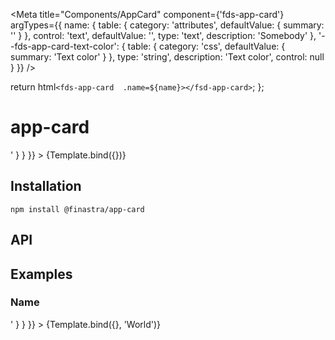 

<Meta
  title="Components/AppCard"
  component={'fds-app-card'}
  argTypes={{
    name: {
      table: {
        category: 'attributes',
        defaultValue: { summary: '' }
      },
      control: 'text',
      defaultValue: '',
      type: 'text',
      description: 'Somebody'
    },
    '--fds-app-card-text-color': {
      table: {
        category: 'css',
        defaultValue: { summary: 'Text color' }
      },
      type: 'string',
      description: 'Text color',
      control: null
    }
  }}
/>

  return html`<fds-app-card  .name=${name}></fsd-app-card>`;
};

# app-card

<Canvas>
  <Story
    name="Default"
    parameters={{
      docs: {
        source: {
          code: '<fds-app-card></fds-app-card>'
        }
      }
    }}
  >
    {Template.bind({})}
  </Story>
</Canvas>

## Installation

```
npm install @finastra/app-card

```

## API

<ArgsTable of="." story="^" />

## Examples

### Name

<Canvas>
  <Story
    name="Name"
    parameters={{
      docs: {
        source: {
          code: '<fds-app-card name="Workd"></fds-app-card>'
        }
      }
    }}
  >
    {Template.bind({}, 'World')}
  </Story>
</Canvas>
